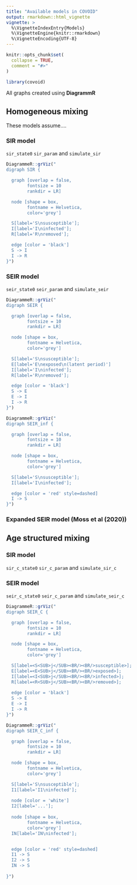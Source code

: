 ```yaml
---
title: "Available models in COVOID"
output: rmarkdown::html_vignette
vignette: >
  %\VignetteIndexEntry{Models}
  %\VignetteEngine{knitr::rmarkdown}
  %\VignetteEncoding{UTF-8}
---
```


```r
knitr::opts_chunk$set(
  collapse = TRUE,
  comment = "#>"
)
```

```r
library(covoid)
```

All graphs created using **DiagrammR**

## Homogeneous mixing

These models assume....

### SIR model

`sir_state0` `sir_param` and `simulate_sir`

```r
DiagrammeR::grViz("
digraph SIR {

  graph [overlap = false,
        fontsize = 10
        rankdir = LR]

  node [shape = box,
        fontname = Helvetica,
        color='grey']

  S[label='S\nsusceptible'];
  I[label='I\ninfected'];
  R[label='R\nremoved'];

  edge [color = 'black']
  S -> I
  I -> R
}")
```

### SEIR model

`seir_state0` `seir_param` and `simulate_seir`

```r
DiagrammeR::grViz("
digraph SEIR {

  graph [overlap = false,
        fontsize = 10
        rankdir = LR]

  node [shape = box,
        fontname = Helvetica,
        color='grey']

  S[label='S\nsusceptible'];
  E[label='E\nexposed\n(latent period)']
  I[label='I\ninfected'];
  R[label='R\nremoved'];

  edge [color = 'black']
  S -> E
  E -> I
  I -> R
}")
```

```r
DiagrammeR::grViz("
digraph SEIR_inf {

  graph [overlap = false,
        fontsize = 10
        rankdir = LR]

  node [shape = box,
        fontname = Helvetica,
        color='grey']

  S[label='S\nsusceptible'];
  I[label='I\ninfected'];

  edge [color = 'red' style=dashed]
  I -> S
}")
```

### Expanded SEIR model (Moss et al (2020))

## Age structured mixing

### SIR model

`sir_c_state0` `sir_c_param` and `simulate_sir_c`



### SEIR model

`seir_c_state0` `seir_c_param` and `simulate_seir_c`

```r
DiagrammeR::grViz("
digraph SEIR_C {

  graph [overlap = false,
        fontsize = 10
        rankdir = LR]

  node [shape = box,
        fontname = Helvetica,
        color='grey']

  S[label=<S<SUB>j</SUB><BR/><BR/>susceptible>];
  E[label=<E<SUB>j</SUB><BR/><BR/>exposed>];
  I[label=<I<SUB>j</SUB><BR/><BR/>infected>];
  R[label=<R<SUB>j</SUB><BR/><BR/>removed>];
 
  edge [color = 'black']
  S -> E
  E -> I
  I -> R
}")
```
```r
DiagrammeR::grViz("
digraph SEIR_C_inf {

  graph [overlap = false,
        fontsize = 10
        rankdir = LR]

  node [shape = box,
        fontname = Helvetica,
        color='grey']

  S[label='S\nsusceptible'];
  I1[label='I1\ninfected'];
  
  node [color = 'white']
  I2[label='...'];
  
  node [shape = box,
        fontname = Helvetica,
        color='grey']
  IN[label='IN\ninfected'];


  edge [color = 'red' style=dashed]
  I1 -> S
  I2 -> S
  IN -> S
  
}")
```

